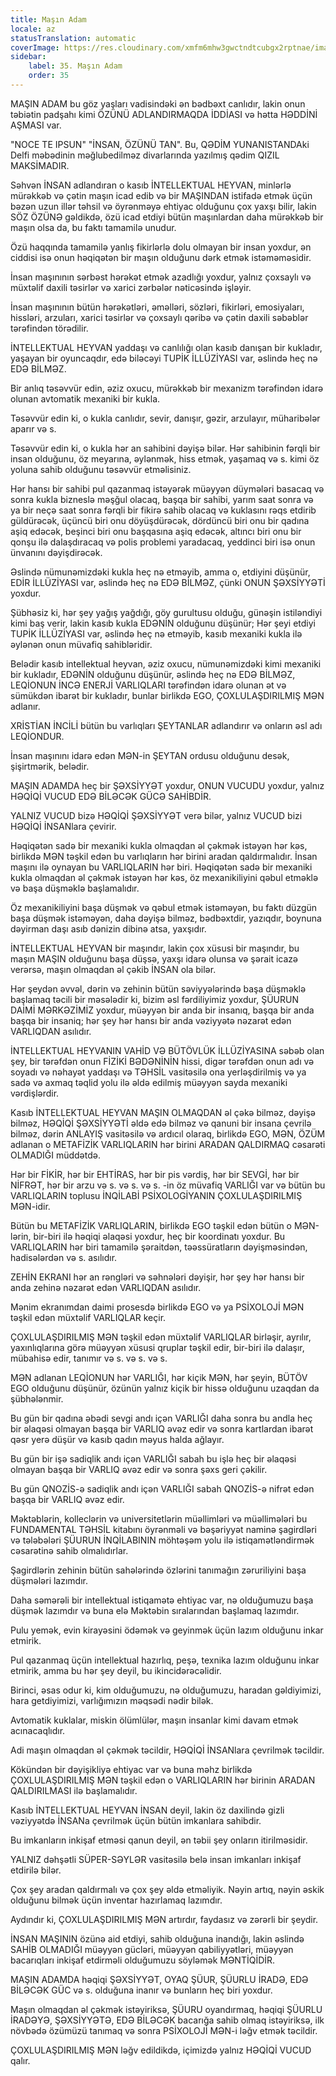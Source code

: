 ```yaml
---
title: Maşın Adam
locale: az
statusTranslation: automatic
coverImage: https://res.cloudinary.com/xmfm6mhw3gwctndtcubgx2rptnae/image/upload/v1740337243/small_cover_educacion_fundamental_a051170f1c.webp
sidebar:
    label: 35. Maşın Adam
    order: 35
---
```

MAŞIN ADAM bu göz yaşları vadisindəki ən bədbəxt canlıdır, lakin onun təbiətin padşahı kimi ÖZÜNÜ ADLANDIRMAQDA İDDİASI və hətta HƏDDİNİ AŞMASI var.

"NOCE TE IPSUN" "İNSAN, ÖZÜNÜ TAN". Bu, QƏDİM YUNANISTANDAki Delfi məbədinin məğlubedilməz divarlarında yazılmış qədim QIZIL MAKSİMADIR.

Səhvən İNSAN adlandıran o kasıb İNTELLEKTUAL HEYVAN, minlərlə mürəkkəb və çətin maşın icad edib və bir MAŞINDAN istifadə etmək üçün bəzən uzun illər təhsil və öyrənməyə ehtiyac olduğunu çox yaxşı bilir, lakin SÖZ ÖZÜNƏ gəldikdə, özü icad etdiyi bütün maşınlardan daha mürəkkəb bir maşın olsa da, bu faktı tamamilə unudur.

Özü haqqında tamamilə yanlış fikirlərlə dolu olmayan bir insan yoxdur, ən ciddisi isə onun həqiqətən bir maşın olduğunu dərk etmək istəməməsidir.

İnsan maşınının sərbəst hərəkət etmək azadlığı yoxdur, yalnız çoxsaylı və müxtəlif daxili təsirlər və xarici zərbələr nəticəsində işləyir.

İnsan maşınının bütün hərəkətləri, əməlləri, sözləri, fikirləri, emosiyaları, hissləri, arzuları, xarici təsirlər və çoxsaylı qəribə və çətin daxili səbəblər tərəfindən törədilir.

İNTELLEKTUAL HEYVAN yaddaşı və canlılığı olan kasıb danışan bir kukladır, yaşayan bir oyuncaqdır, edə biləcəyi TUPİK İLLÜZİYASI var, əslində heç nə EDƏ BİLMƏZ.

Bir anlıq təsəvvür edin, əziz oxucu, mürəkkəb bir mexanizm tərəfindən idarə olunan avtomatik mexaniki bir kukla.

Təsəvvür edin ki, o kukla canlıdır, sevir, danışır, gəzir, arzulayır, müharibələr aparır və s.

Təsəvvür edin ki, o kukla hər an sahibini dəyişə bilər. Hər sahibinin fərqli bir insan olduğunu, öz meyarına, əylənmək, hiss etmək, yaşamaq və s. kimi öz yoluna sahib olduğunu təsəvvür etməlisiniz.

Hər hansı bir sahibi pul qazanmaq istəyərək müəyyən düymələri basacaq və sonra kukla bizneslə məşğul olacaq, başqa bir sahibi, yarım saat sonra və ya bir neçə saat sonra fərqli bir fikirə sahib olacaq və kuklasını rəqs etdirib güldürəcək, üçüncü biri onu döyüşdürəcək, dördüncü biri onu bir qadına aşiq edəcək, beşinci biri onu başqasına aşiq edəcək, altıncı biri onu bir qonşu ilə dalaşdıracaq və polis problemi yaradacaq, yeddinci biri isə onun ünvanını dəyişdirəcək.

Əslində nümunəmizdəki kukla heç nə etməyib, amma o, etdiyini düşünür, EDİR İLLÜZİYASI var, əslində heç nə EDƏ BİLMƏZ, çünki ONUN ŞƏXSİYYƏTİ yoxdur.

Şübhəsiz ki, hər şey yağış yağdığı, göy gurultusu olduğu, günəşin istiləndiyi kimi baş verir, lakin kasıb kukla EDƏNİN olduğunu düşünür; Hər şeyi etdiyi TUPİK İLLÜZİYASI var, əslində heç nə etməyib, kasıb mexaniki kukla ilə əylənən onun müvafiq sahibləridir.

Belədir kasıb intellektual heyvan, əziz oxucu, nümunəmizdəki kimi mexaniki bir kukladır, EDƏNİN olduğunu düşünür, əslində heç nə EDƏ BİLMƏZ, LEQİONUN İNCƏ ENERJİ VARLIQLARI tərəfindən idarə olunan ət və sümükdən ibarət bir kukladır, bunlar birlikdə EGO, ÇOXLULAŞDIRILMIŞ MƏN adlanır.

XRİSTİAN İNCİLİ bütün bu varlıqları ŞEYTANLAR adlandırır və onların əsl adı LEQİONDUR.

İnsan maşınını idarə edən MƏN-in ŞEYTAN ordusu olduğunu desək, şişirtmərik, belədir.

MAŞIN ADAMDA heç bir ŞƏXSİYYƏT yoxdur, ONUN VUCUDU yoxdur, yalnız HƏQİQİ VUCUD EDƏ BİLƏCƏK GÜCƏ SAHİBDİR.

YALNIZ VUCUD bizə HƏQİQİ ŞƏXSİYYƏT verə bilər, yalnız VUCUD bizi HƏQİQİ İNSANlara çevirir.

Həqiqətən sadə bir mexaniki kukla olmaqdan əl çəkmək istəyən hər kəs, birlikdə MƏN təşkil edən bu varlıqların hər birini aradan qaldırmalıdır. İnsan maşını ilə oynayan bu VARLIQLARIN hər biri. Həqiqətən sadə bir mexaniki kukla olmaqdan əl çəkmək istəyən hər kəs, öz mexanikiliyini qəbul etməklə və başa düşməklə başlamalıdır.

Öz mexanikiliyini başa düşmək və qəbul etmək istəməyən, bu faktı düzgün başa düşmək istəməyən, daha dəyişə bilməz, bədbəxtdir, yazıqdır, boynuna dəyirman daşı asıb dənizin dibinə atsa, yaxşıdır.

İNTELLEKTUAL HEYVAN bir maşındır, lakin çox xüsusi bir maşındır, bu maşın MAŞIN olduğunu başa düşsə, yaxşı idarə olunsa və şərait icazə verərsə, maşın olmaqdan əl çəkib İNSAN ola bilər.

Hər şeydən əvvəl, dərin və zehinin bütün səviyyələrində başa düşməklə başlamaq təcili bir məsələdir ki, bizim əsl fərdiliyimiz yoxdur, ŞÜURUN DAİMİ MƏRKƏZİMİZ yoxdur, müəyyən bir anda bir insanıq, başqa bir anda başqa bir insaniq; hər şey hər hansı bir anda vəziyyətə nəzarət edən VARLIQDAN asılıdır.

İNTELLEKTUAL HEYVANIN VAHİD VƏ BÜTÖVLÜK İLLÜZİYASINA səbəb olan şey, bir tərəfdən onun FİZİKİ BƏDƏNİNİN hissi, digər tərəfdən onun adı və soyadı və nəhayət yaddaşı və TƏHSİL vasitəsilə ona yerləşdirilmiş və ya sadə və axmaq təqlid yolu ilə əldə edilmiş müəyyən sayda mexaniki vərdişlərdir.

Kasıb İNTELLEKTUAL HEYVAN MAŞIN OLMAQDAN əl çəkə bilməz, dəyişə bilməz, HƏQİQİ ŞƏXSİYYƏTİ əldə edə bilməz və qanuni bir insana çevrilə bilməz, dərin ANLAYIŞ vasitəsilə və ardıcıl olaraq, birlikdə EGO, MƏN, ÖZÜM adlanan o METAFİZİK VARLIQLARIN hər birini ARADAN QALDIRMAQ cəsarəti OLMADIĞI müddətdə.

Hər bir FİKİR, hər bir EHTİRAS, hər bir pis vərdiş, hər bir SEVGİ, hər bir NİFRƏT, hər bir arzu və s. və s. və s. -in öz müvafiq VARLIĞI var və bütün bu VARLIQLARIN toplusu İNQİLABİ PSİXOLOGİYANIN ÇOXLULAŞDIRILMIŞ MƏN-idir.

Bütün bu METAFİZİK VARLIQLARIN, birlikdə EGO təşkil edən bütün o MƏN-lərin, bir-biri ilə həqiqi əlaqəsi yoxdur, heç bir koordinatı yoxdur. Bu VARLIQLARIN hər biri tamamilə şəraitdən, təəssüratların dəyişməsindən, hadisələrdən və s. asılıdır.

ZEHİN EKRANI hər an rəngləri və səhnələri dəyişir, hər şey hər hansı bir anda zehinə nəzarət edən VARLIQDAN asılıdır.

Mənim ekranımdan daimi prosesdə birlikdə EGO və ya PSİXOLOJİ MƏN təşkil edən müxtəlif VARLIQLAR keçir.

ÇOXLULAŞDIRILMIŞ MƏN təşkil edən müxtəlif VARLIQLAR birləşir, ayrılır, yaxınlıqlarına görə müəyyən xüsusi qruplar təşkil edir, bir-biri ilə dalaşır, mübahisə edir, tanımır və s. və s. və s.

MƏN adlanan LEQİONUN hər VARLIĞI, hər kiçik MƏN, hər şeyin, BÜTÖV EGO olduğunu düşünür, özünün yalnız kiçik bir hissə olduğunu uzaqdan da şübhələnmir.

Bu gün bir qadına əbədi sevgi andı içən VARLIĞI daha sonra bu andla heç bir əlaqəsi olmayan başqa bir VARLIQ əvəz edir və sonra kartlardan ibarət qəsr yerə düşür və kasıb qadın məyus halda ağlayır.

Bu gün bir işə sadiqlik andı içən VARLIĞI sabah bu işlə heç bir əlaqəsi olmayan başqa bir VARLIQ əvəz edir və sonra şəxs geri çəkilir.

Bu gün QNOZİS-ə sadiqlik andı içən VARLIĞI sabah QNOZİS-ə nifrət edən başqa bir VARLIQ əvəz edir.

Məktəblərin, kolleclərin və universitetlərin müəllimləri və müəllimələri bu FUNDAMENTAL TƏHSİL kitabını öyrənməli və bəşəriyyət naminə şagirdləri və tələbələri ŞÜURUN İNQİLABININ möhtəşəm yolu ilə istiqamətləndirmək cəsarətinə sahib olmalıdırlar.

Şagirdlərin zehinin bütün sahələrində özlərini tanımağın zəruriliyini başa düşmələri lazımdır.

Daha səmərəli bir intellektual istiqamətə ehtiyac var, nə olduğumuzu başa düşmək lazımdır və buna elə Məktəbin sıralarından başlamaq lazımdır.

Pulu yemək, evin kirayəsini ödəmək və geyinmək üçün lazım olduğunu inkar etmirik.

Pul qazanmaq üçün intellektual hazırlıq, peşə, texnika lazım olduğunu inkar etmirik, amma bu hər şey deyil, bu ikincidərəcəlidir.

Birinci, əsas odur ki, kim olduğumuzu, nə olduğumuzu, haradan gəldiyimizi, hara getdiyimizi, varlığımızın məqsədi nədir bilək.

Avtomatik kuklalar, miskin ölümlülər, maşın insanlar kimi davam etmək acınacaqlıdır.

Adi maşın olmaqdan əl çəkmək təcildir, HƏQİQİ İNSANlara çevrilmək təcildir.

Kökündən bir dəyişikliyə ehtiyac var və buna məhz birlikdə ÇOXLULAŞDIRILMIŞ MƏN təşkil edən o VARLIQLARIN hər birinin ARADAN QALDIRILMASI ilə başlamalıdır.

Kasıb İNTELLEKTUAL HEYVAN İNSAN deyil, lakin öz daxilində gizli vəziyyətdə İNSANa çevrilmək üçün bütün imkanlara sahibdir.

Bu imkanların inkişaf etməsi qanun deyil, ən təbii şey onların itirilməsidir.

YALNIZ dəhşətli SÜPER-SƏYLƏR vasitəsilə belə insan imkanları inkişaf etdirilə bilər.

Çox şey aradan qaldırmalı və çox şey əldə etməliyik. Nəyin artıq, nəyin əskik olduğunu bilmək üçün inventar hazırlamaq lazımdır.

Aydındır ki, ÇOXLULAŞDIRILMIŞ MƏN artırdır, faydasız və zərərli bir şeydir.

İNSAN MAŞININ özünə aid etdiyi, sahib olduğuna inandığı, lakin əslində SAHİB OLMADIĞI müəyyən gücləri, müəyyən qabiliyyətləri, müəyyən bacarıqları inkişaf etdirməli olduğumuzu söyləmək MƏNTİQİDİR.

MAŞIN ADAMDA həqiqi ŞƏXSİYYƏT, OYAQ ŞÜUR, ŞÜURLU İRADƏ, EDƏ BİLƏCƏK GÜC və s. olduğuna inanır və bunların heç biri yoxdur.

Maşın olmaqdan əl çəkmək istəyiriksə, ŞÜURU oyandırmaq, həqiqi ŞÜURLU İRADƏYƏ, ŞƏXSİYYƏTƏ, EDƏ BİLƏCƏK bacarığa sahib olmaq istəyiriksə, ilk növbədə özümüzü tanımaq və sonra PSİXOLOJİ MƏN-i ləğv etmək təcildir.

ÇOXLULAŞDIRILMIŞ MƏN ləğv edildikdə, içimizdə yalnız HƏQİQİ VUCUD qalır.

